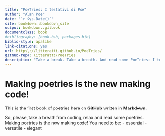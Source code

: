 --- 
title: "PoeTries: I tentativi di Poe"
author: "Alan Poe"
date: "`r Sys.Date()`"
site: bookdown::bookdown_site
output: bookdown::gitbook
documentclass: book
#bibliography: [book.bib, packages.bib]
biblio-style: apalike
link-citations: yes
url: https\://litteratti.github.io/PoeTries/
github-repo: litteratti/PoeTries
description: "Take a break. Take a breath. And read some PoeTries: I tentativi di Poe"
---

# Making poetries is the new making code!

This is the first book of poetries here on **GitHub** written in **Markdown**. 

So, please, take a breath from coding, relax and read some poetries.
Making poetries is the new making code! You need to be:
- essential
- versatile
- elegant
